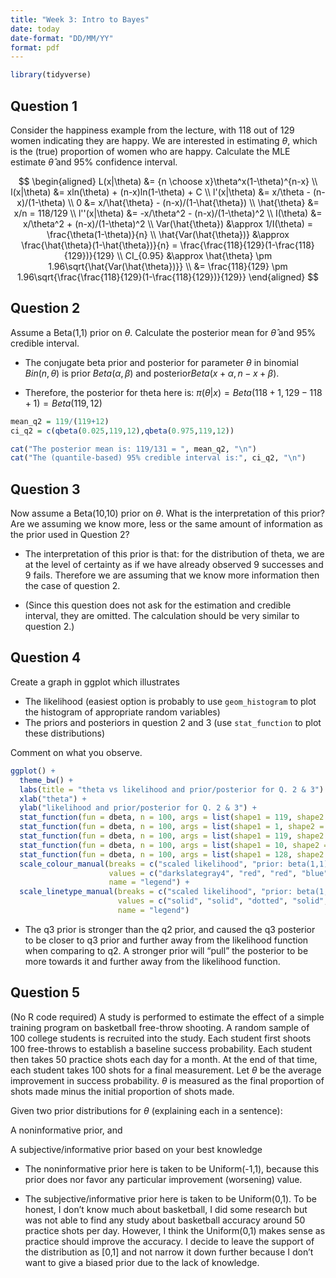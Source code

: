 ```yaml
---
title: "Week 3: Intro to Bayes"
date: today
date-format: "DD/MM/YY"
format: pdf
---
```


```r
library(tidyverse)
```

## Question 1

Consider the happiness example from the lecture, with 118 out of 129 women indicating they are happy. We are interested in estimating $\theta$, which is the (true) proportion of women who are happy. Calculate the MLE estimate $\hat{\theta}$ and 95% confidence interval.

$$
\begin{aligned}
L(x|\theta) &= {n \choose x}\theta^x(1-\theta)^{n-x} \\
l(x|\theta) &= xln(\theta) + (n-x)ln(1-\theta) + C \\
l'(x|\theta) &= x/\theta - (n-x)/(1-\theta) \\
0 &= x/\hat{\theta} - (n-x)/(1-\hat{\theta}) \\
\hat{\theta} &= x/n = 118/129 \\
l''(x|\theta) &= -x/\theta^2 - (n-x)/(1-\theta)^2 \\
I(\theta) &= x/\theta^2 + (n-x)/(1-\theta)^2 \\
Var(\hat{\theta}) &\approx 1/I(\theta) = \frac{\theta(1-\theta)}{n} \\
\hat{Var(\hat{\theta})} &\approx \frac{\hat{\theta}(1-\hat{\theta})}{n} = \frac{\frac{118}{129}(1-\frac{118}{129})}{129} \\
CI_{0.95} &\approx \hat{\theta} \pm 1.96\sqrt{\hat{Var(\hat{\theta})}} \\
&= \frac{118}{129} \pm 1.96\sqrt{\frac{\frac{118}{129}(1-\frac{118}{129})}{129}}
\end{aligned}
$$


## Question 2

Assume a Beta(1,1) prior on $\theta$. Calculate the posterior mean for $\hat{\theta}$ and 95% credible interval.

  * The conjugate beta prior and posterior for parameter $\theta$ in binomial $Bin(n,\theta)$ is prior $Beta(\alpha,\beta)$ and posterior$Beta(x+\alpha,n-x+\beta)$.

  * Therefore, the posterior for theta here is: $\pi(\theta|x) = Beta(118+1,129-118+1) = Beta(119,12)$
  
```r
mean_q2 = 119/(119+12)
ci_q2 = c(qbeta(0.025,119,12),qbeta(0.975,119,12))

cat("The posterior mean is: 119/131 = ", mean_q2, "\n")
cat("The (quantile-based) 95% credible interval is:", ci_q2, "\n")
```


## Question 3

Now assume a Beta(10,10) prior on $\theta$. What is the interpretation of this prior? Are we assuming we know more, less or the same amount of information as the prior used in Question 2?

  * The interpretation of this prior is that: for the distribution of theta, we are at the level of certainty as if we have already observed 9 successes and 9 fails. Therefore we are assuming that we know more information then the case of question 2.
  
  * (Since this question does not ask for the estimation and credible interval, they are omitted. The calculation should be very similar to question 2.)

## Question 4

Create a graph in ggplot which illustrates

-   The likelihood (easiest option is probably to use `geom_histogram` to plot the histogram of appropriate random variables)
-   The priors and posteriors in question 2 and 3 (use `stat_function` to plot these distributions)

Comment on what you observe.

```r

ggplot() +
  theme_bw() +
  labs(title = "theta vs likelihood and prior/posterior for Q. 2 & 3") +
  xlab("theta") + 
  ylab("likelihood and prior/posterior for Q. 2 & 3") + 
  stat_function(fun = dbeta, n = 100, args = list(shape1 = 119, shape2 = 12), aes(color = 'scaled likelihood', linetype = 'scaled likelihood')) +
  stat_function(fun = dbeta, n = 100, args = list(shape1 = 1, shape2 = 1), aes(color = 'prior: beta(1,1)', linetype = 'prior: beta(1,1)')) +
  stat_function(fun = dbeta, n = 100, args = list(shape1 = 119, shape2 = 12), aes(color = 'poesterior: beta(119,12)', linetype = 'poesterior: beta(119,12)'), size = 1) +
  stat_function(fun = dbeta, n = 100, args = list(shape1 = 10, shape2 = 10), aes(color = 'prior: beta(10,10)', linetype = 'prior: beta(10,10)')) +
  stat_function(fun = dbeta, n = 100, args = list(shape1 = 128, shape2 = 21), aes(color = 'poesterior: beta(128,21)', linetype = 'poesterior: beta(128,21)'), size = 1) +
  scale_colour_manual(breaks = c("scaled likelihood", "prior: beta(1,1)", 'poesterior: beta(119,12)', 'prior: beta(10,10)', 'poesterior: beta(128,21)'),
                      values = c("darkslategray4", "red", "red", "blue", "blue"),
                      name = "legend") +
  scale_linetype_manual(breaks = c("scaled likelihood", "prior: beta(1,1)", 'poesterior: beta(119,12)', 'prior: beta(10,10)', 'poesterior: beta(128,21)'), 
                        values = c("solid", "solid", "dotted", "solid", "dotted"), 
                        name = "legend")
```

  * The q3 prior is stronger than the q2 prior, and caused the q3 posterior to be closer to q3 prior and further away from the likelihood function when comparing to q2. A stronger prior will "pull" the posterior to be more towards it and further away from the likelihood function.

## Question 5

(No R code required) A study is performed to estimate the effect of a simple training program on basketball free-throw shooting. A random sample of 100 college students is recruited into the study. Each student first shoots 100 free-throws to establish a baseline success probability. Each student then takes 50 practice shots each day for a month. At the end of that time, each student takes 100 shots for a final measurement. Let $\theta$ be the average improvement in success probability. $\theta$ is measured as the final proportion of shots made minus the initial proportion of shots made.

Given two prior distributions for $\theta$ (explaining each in a sentence):

A noninformative prior, and

A subjective/informative prior based on your best knowledge

  * The noninformative prior here is taken to be Uniform(-1,1), because this prior does nor favor any particular improvement (worsening) value.
  
  * The subjective/informative prior here is taken to be Uniform(0,1). To be honest, I don't know much about basketball, I did some research but was not able to find any study about basketball accuracy around 50 practice shots per day. However, I think the Uniform(0,1) makes sense as practice should improve the accuracy. I decide to leave the support of the distribution as [0,1] and not narrow it down further because I don't want to give a biased prior due to the lack of knowledge.
  
  
  


